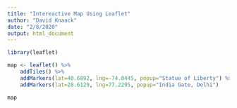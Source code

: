 ```yaml
---
title: "Intereactive Map Using Leaflet"
author: "David Knaack"
date: "2/8/2020"
output: html_document
---
```


```r
library(leaflet)

map <- leaflet() %>%
    addTiles() %>%
    addMarkers(lat=40.6892, lng=-74.0445, popup="Statue of Liberty") %>%
    addMarkers(lat=28.6129, lng=77.2295, popup="India Gate, Delhi")

map
```
